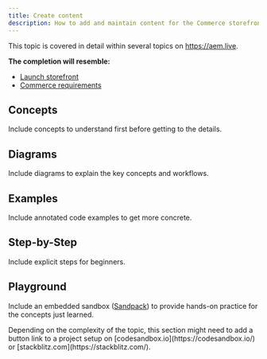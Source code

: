```yaml
---
title: Create content
description: How to add and maintain content for the Commerce storefront.
---
```



This topic is covered in detail within several topics on https://aem.live.

**The completion will resemble:**

- [Launch storefront](/edge-delivery-tutorial/launch-storefront/)
- [Commerce requirements](/introduction/commerce-requirements/)

## Concepts

Include concepts to understand first before getting to the details.

## Diagrams

Include diagrams to explain the key concepts and workflows.

## Examples

Include annotated code examples to get more concrete.

## Step-by-Step

Include explicit steps for beginners.

## Playground

Include an embedded sandbox ([Sandpack](https://sandpack.codesandbox.io/docs)) to provide hands-on practice for the concepts just learned.

<Aside type="note" title="Link to playground">
  Depending on the complexity of the topic, this section might need to add a button link to a
  project setup on [codesandbox.io](https://codesandbox.io/) or
  [stackblitz.com](https://stackblitz.com/).
</Aside>
